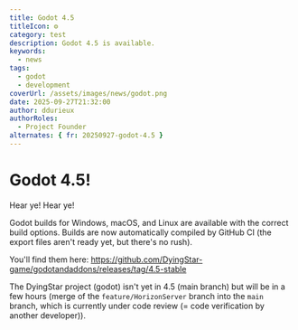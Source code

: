 ```yaml
---
title: Godot 4.5
titleIcon: ⚙️
category: test
description: Godot 4.5 is available.
keywords:
  - news
tags:
  - godot
  - development
coverUrl: /assets/images/news/godot.png
date: 2025-09-27T21:32:00
author: ddurieux
authorRoles:
  - Project Founder
alternates: { fr: 20250927-godot-4.5 }
---
```


# Godot 4.5!

Hear ye! Hear ye!

Godot builds for Windows, macOS, and Linux are available with the correct build options. Builds are now automatically compiled by GitHub CI (the export files aren't ready yet, but there's no rush).

You'll find them here: https://github.com/DyingStar-game/godotandaddons/releases/tag/4.5-stable

The DyingStar project (godot) isn't yet in 4.5 (main branch) but will be in a few hours (merge of the `feature/HorizonServer` branch into the `main` branch, which is currently under code review (= code verification by another developer)).
